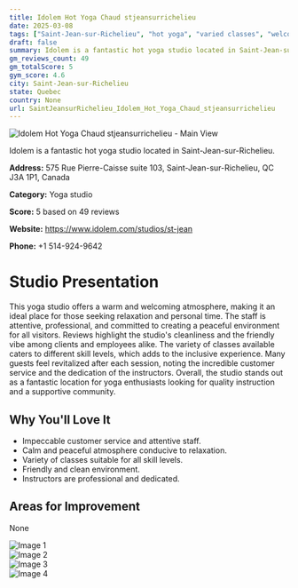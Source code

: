 ```yaml
---
title: Idolem Hot Yoga Chaud stjeansurrichelieu
date: 2025-03-08
tags: ["Saint-Jean-sur-Richelieu", "hot yoga", "varied classes", "welcoming", "relaxing", "Saint-Jean-sur-Richelieu"]  
draft: false
summary: Idolem is a fantastic hot yoga studio located in Saint-Jean-sur-Richelieu.
gm_reviews_count: 49
gm_totalScore: 5
gym_score: 4.6
city: Saint-Jean-sur-Richelieu
state: Quebec
country: None
url: SaintJeansurRichelieu_Idolem_Hot_Yoga_Chaud_stjeansurrichelieu
---
```


<div className="aspect-[16/9] relative my-8">
  <img 
    src="https://lh5.googleusercontent.com/p/AF1QipNuPwv2noH1qBLLPBoqAwZqAOmc_KTgOoYZBHKB=w1920-h1080-k-no"
    alt="Idolem Hot Yoga Chaud stjeansurrichelieu - Main View"
    className="object-cover absolute inset-0 w-full h-full rounded-lg"
  />
</div>

Idolem is a fantastic hot yoga studio located in Saint-Jean-sur-Richelieu.

**Address:** 575 Rue Pierre-Caisse suite 103, Saint-Jean-sur-Richelieu, QC J3A 1P1, Canada

**Category:** Yoga studio

**Score:** 5 based on 49 reviews

**Website:** https://www.idolem.com/studios/st-jean

**Phone:** +1 514-924-9642

# Studio Presentation

This yoga studio offers a warm and welcoming atmosphere, making it an ideal place for those seeking relaxation and personal time. The staff is attentive, professional, and committed to creating a peaceful environment for all visitors. Reviews highlight the studio's cleanliness and the friendly vibe among clients and employees alike. The variety of classes available caters to different skill levels, which adds to the inclusive experience. Many guests feel revitalized after each session, noting the incredible customer service and the dedication of the instructors. Overall, the studio stands out as a fantastic location for yoga enthusiasts looking for quality instruction and a supportive community.


## Why You'll Love It

- Impeccable customer service and attentive staff.
- Calm and peaceful atmosphere conducive to relaxation.
- Variety of classes suitable for all skill levels.
- Friendly and clean environment.
- Instructors are professional and dedicated.

## Areas for Improvement

None

<div className="grid grid-cols-1 xl:grid-cols-2 gap-4 my-8">
<div className="aspect-[4/3] relative"><img src="https://lh5.googleusercontent.com/p/AF1QipN1gINGTHfNIHtBNqPoXAQLTLVKNJNP88CVgfnx=w1920-h1080-k-no" alt="Image 1" className="object-cover absolute inset-0 w-full h-full rounded-lg" /></div>
<div className="aspect-[4/3] relative"><img src="https://lh5.googleusercontent.com/p/AF1QipO91ofbCVR-SyY9FpW8WYoOk389nwQmwt8Un4RR=w1920-h1080-k-no" alt="Image 2" className="object-cover absolute inset-0 w-full h-full rounded-lg" /></div>
<div className="aspect-[4/3] relative"><img src="https://lh5.googleusercontent.com/p/AF1QipMY2xeTwO98TWSHsZauTPdonS9ZBwriNbV_txQD=w1920-h1080-k-no" alt="Image 3" className="object-cover absolute inset-0 w-full h-full rounded-lg" /></div>
<div className="aspect-[4/3] relative"><img src="https://lh5.googleusercontent.com/p/AF1QipPYTlAVPDzpWJnlW8l7Fbl8_UIQwJGiuK0s76pF=w1920-h1080-k-no" alt="Image 4" className="object-cover absolute inset-0 w-full h-full rounded-lg" /></div>
</div>